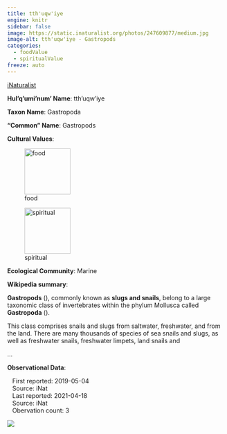```yaml
---
title: tth'uqw'iye
engine: knitr
sidebar: false
image: https://static.inaturalist.org/photos/247609877/medium.jpg
image-alt: tth'uqw'iye - Gastropods
categories:
  - foodValue
  - spiritualValue
freeze: auto
---
```


<div role="img" class="imerss-photo" style="background-image: url(https://static.inaturalist.org/photos/247609877/medium.jpg)" 
 alt="tth'uqw'iye - Gastropods">
 <a href="https://www.inaturalist.org/taxa/47114" target="_blank" class="taxonDisplay-iNat-extern">iNaturalist<span class="external-link"></span></a>
</div>

**Hul'q'umi'num' Name**: tth'uqw'iye



**Taxon Name**: Gastropoda

**"Common" Name**: Gastropods

**Cultural Values**:

:::{layout-nrow=1}
![food](/files/food.svg){width=106px}

![spiritual](/files/spiritual.svg){width=106px}
:::

**Ecological Community**: Marine

**Wikipedia summary**:
<p class="mw-empty-elt">
</p>

<p><b>Gastropods</b> (<span></span>), commonly known as <b>slugs and snails</b>, belong to a large taxonomic class of invertebrates within the phylum Mollusca called <b>Gastropoda</b> (<span></span>).
</p><p>This class comprises snails and slugs from saltwater, freshwater, and from the land. There are many thousands of species of sea snails and slugs, as well as freshwater snails, freshwater limpets, land snails and</p>...

**Observational Data**:

|    First reported: 2019-05-04

|    Source: iNat

|    Last reported: 2021-04-18

|    Source: iNat

|    Obervation count: 3

![](community_dist.png)
